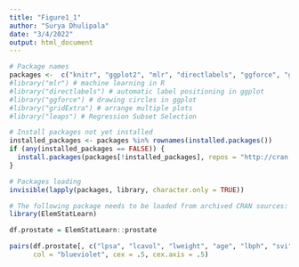 ```yaml
---
title: "Figure1_1"
author: "Surya Dhulipala"
date: "3/4/2022"
output: html_document
---
```


```r


# Package names
packages <-  c("knitr", "ggplot2", "mlr", "directlabels", "ggforce", "gridExtra", "mvtnorm", "reshape2", "scales", "leaps")
#library("mlr") # machine learning in R
#library("directlabels") # automatic label positioning in ggplot
#library("ggforce") # drawing circles in ggplot
#library("gridExtra") # arrange multiple plots
#library("leaps") # Regression Subset Selection

# Install packages not yet installed
installed_packages <- packages %in% rownames(installed.packages())
if (any(installed_packages == FALSE)) {
  install.packages(packages[!installed_packages], repos = "http://cran.us.r-project.org")
}

# Packages loading
invisible(lapply(packages, library, character.only = TRUE))

# The following package needs to be loaded from archived CRAN sources: https://cran.r-project.org/src/contrib/Archive/ElemStatLearn/
library(ElemStatLearn)

```

```r

df.prostate = ElemStatLearn::prostate

pairs(df.prostate[, c("lpsa", "lcavol", "lweight", "age", "lbph", "svi", "lcp", "gleason", "pgg45")],
      col = "blueviolet", cex = .5, cex.axis = .5)
```
